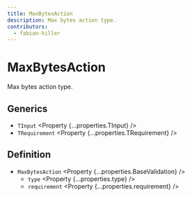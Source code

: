 ```yaml
---
title: MaxBytesAction
description: Max bytes action type.
contributors:
  - fabian-hiller
---
```



# MaxBytesAction

Max bytes action type.

## Generics

- `TInput` <Property {...properties.TInput} />
- `TRequirement` <Property {...properties.TRequirement} />

## Definition

- `MaxBytesAction` <Property {...properties.BaseValidation} />
  - `type` <Property {...properties.type} />
  - `requirement` <Property {...properties.requirement} />
